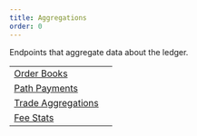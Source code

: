 ```yaml
---
title: Aggregations
order: 0
---
```



Endpoints that aggregate data about the ledger.

<NavTable title="Resource Types">

|  |  |
| --- | --- |
| [Order Books](./order-books/index.mdx) |  |
| [Path Payments](./paths/index.mdx) |  |
| [Trade Aggregations](./trade-aggregations/index.mdx) |  |
| [Fee Stats](./fee-stats/index.mdx) |  |

</NavTable>
